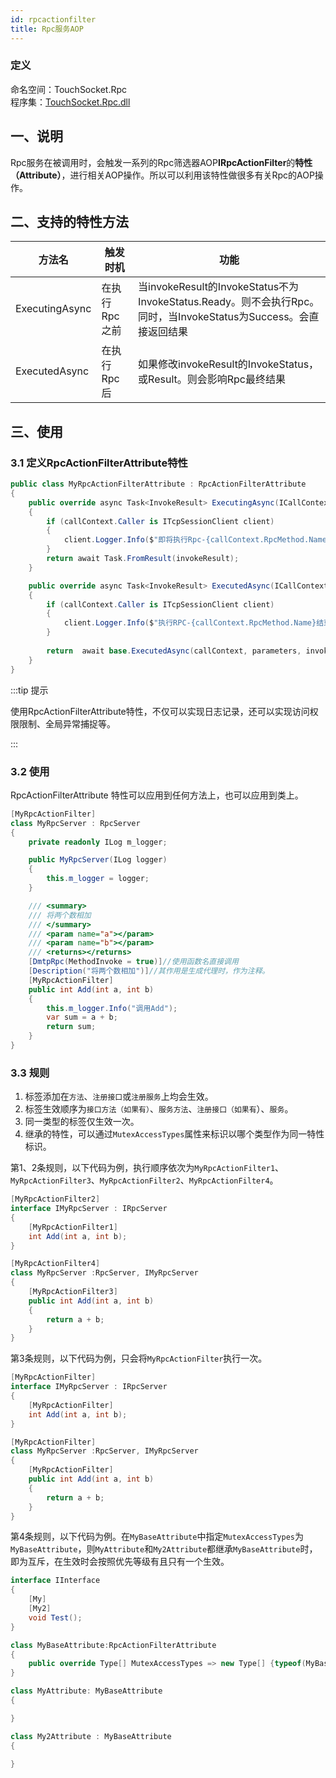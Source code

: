 ```yaml
---
id: rpcactionfilter
title: Rpc服务AOP
---
```


### 定义

命名空间：TouchSocket.Rpc <br/>
程序集：[TouchSocket.Rpc.dll](https://www.nuget.org/packages/TouchSocket.Rpc)


## 一、说明

Rpc服务在被调用时，会触发一系列的Rpc筛选器AOP**IRpcActionFilter**的**特性（Attribute）**，进行相关AOP操作。所以可以利用该特性做很多有关Rpc的AOP操作。

## 二、支持的特性方法

|  方法名   | 触发时机  |功能|
|  ----  | ----  |----  |
| ExecutingAsync  | 在执行Rpc之前 |当invokeResult的InvokeStatus不为InvokeStatus.Ready。则不会执行Rpc。同时，当InvokeStatus为Success。会直接返回结果|
| ExecutedAsync  | 在执行Rpc后 |如果修改invokeResult的InvokeStatus，或Result。则会影响Rpc最终结果|

## 三、使用

### 3.1 定义RpcActionFilterAttribute特性

```csharp showLineNumbers
public class MyRpcActionFilterAttribute : RpcActionFilterAttribute
{
    public override async Task<InvokeResult> ExecutingAsync(ICallContext callContext, object[] parameters, InvokeResult invokeResult)
    {
        if (callContext.Caller is ITcpSessionClient client)
        {
            client.Logger.Info($"即将执行Rpc-{callContext.RpcMethod.Name}");
        }
        return await Task.FromResult(invokeResult);
    }

    public override async Task<InvokeResult> ExecutedAsync(ICallContext callContext, object[] parameters, InvokeResult invokeResult, Exception exception)
    {
        if (callContext.Caller is ITcpSessionClient client)
        {
            client.Logger.Info($"执行RPC-{callContext.RpcMethod.Name}结束，状态={invokeResult.Status}");
        }
        
        return  await base.ExecutedAsync(callContext, parameters, invokeResult, exception);
    }
}
```

:::tip 提示

使用RpcActionFilterAttribute特性，不仅可以实现日志记录，还可以实现访问权限限制、全局异常捕捉等。

:::  


### 3.2 使用

RpcActionFilterAttribute 特性可以应用到任何方法上，也可以应用到类上。

```csharp {1,19}
[MyRpcActionFilter]
class MyRpcServer : RpcServer
{
    private readonly ILog m_logger;

    public MyRpcServer(ILog logger)
    {
        this.m_logger = logger;
    }

    /// <summary>
    /// 将两个数相加
    /// </summary>
    /// <param name="a"></param>
    /// <param name="b"></param>
    /// <returns></returns>
    [DmtpRpc(MethodInvoke = true)]//使用函数名直接调用
    [Description("将两个数相加")]//其作用是生成代理时，作为注释。
    [MyRpcActionFilter]
    public int Add(int a, int b)
    {
        this.m_logger.Info("调用Add");
        var sum = a + b;
        return sum;
    }
}
```

### 3.3 规则

1. 标签添加在`方法`、`注册接口`或`注册服务`上均会生效。
2. 标签生效顺序为`接口方法（如果有）`、`服务方法`、`注册接口（如果有`）、`服务`。
3. 同一类型的标签仅生效一次。
4. 继承的特性，可以通过`MutexAccessTypes`属性来标识以哪个类型作为同一特性标识。

第1、2条规则，以下代码为例，执行顺序依次为`MyRpcActionFilter1`、`MyRpcActionFilter3`、`MyRpcActionFilter2`、`MyRpcActionFilter4`。

```csharp showLineNumbers
[MyRpcActionFilter2]
interface IMyRpcServer : IRpcServer
{
    [MyRpcActionFilter1]
    int Add(int a, int b);
}

[MyRpcActionFilter4]
class MyRpcServer :RpcServer, IMyRpcServer
{
    [MyRpcActionFilter3]
    public int Add(int a, int b)
    {
        return a + b;
    }
}
```

第3条规则，以下代码为例，只会将`MyRpcActionFilter`执行一次。

```csharp showLineNumbers
[MyRpcActionFilter]
interface IMyRpcServer : IRpcServer
{
    [MyRpcActionFilter]
    int Add(int a, int b);
}

[MyRpcActionFilter]
class MyRpcServer :RpcServer, IMyRpcServer
{
    [MyRpcActionFilter]
    public int Add(int a, int b)
    {
        return a + b;
    }
}
```

第4条规则，以下代码为例。在`MyBaseAttribute`中指定`MutexAccessTypes`为`MyBaseAttribute`，则`MyAttribute`和`My2Attribute`都继承`MyBaseAttribute`时，即为互斥，在生效时会按照优先等级有且只有一个生效。

```csharp showLineNumbers
interface IInterface
{
    [My]
    [My2]
    void Test();
}

class MyBaseAttribute:RpcActionFilterAttribute
{
    public override Type[] MutexAccessTypes => new Type[] {typeof(MyBaseAttribute) };
}

class MyAttribute: MyBaseAttribute
{

}

class My2Attribute : MyBaseAttribute
{

}
```
